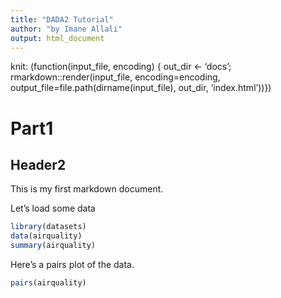```yaml
---
title: "DADA2 Tutorial"
author: "by Imane Allali"
output: html_document
---
```


knit: (function(input_file, encoding) {
  out_dir <- 'docs';
  rmarkdown::render(input_file,
 encoding=encoding,
 output_file=file.path(dirname(input_file), out_dir, 'index.html'))})
 
# Part1
## Header2

This is my first markdown document.

Let's load some data

```r
library(datasets)
data(airquality)
summary(airquality)
```

Here's a pairs plot of the data.

```r
pairs(airquality)
```




